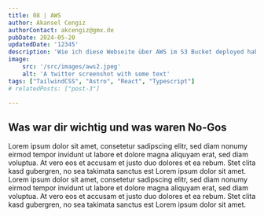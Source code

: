 ```yaml
---
title: 08 | AWS
author: Akansel Cengiz
authorContact: akcengiz@gmx.de
pubDate: 2024-05-20
updatedDate: '12345'
description: 'Wie ich diese Webseite über AWS im S3 Bucket deployed habe.'
image:
    src: '/src/images/aws2.jpeg'
    alt: 'A twitter screenshot with some text'
tags: ["TailwindCSS", "Astro", "React", "Typescript"]
# relatedPosts: ["post-3"]

---
```



<section class="w-10/12 text-justify"> 

## Was war dir wichtig und was waren No-Gos



Lorem ipsum dolor sit amet, consetetur sadipscing elitr, sed diam nonumy eirmod tempor invidunt ut labore et dolore magna aliquyam erat, sed diam voluptua. At vero eos et accusam et justo duo dolores et ea rebum. Stet clita kasd gubergren, no sea takimata sanctus est Lorem ipsum dolor sit amet. Lorem ipsum dolor sit amet, consetetur sadipscing elitr, sed diam nonumy eirmod tempor invidunt ut labore et dolore magna aliquyam erat, sed diam voluptua. At vero eos et accusam et justo duo dolores et ea rebum. Stet clita kasd gubergren, no sea takimata sanctus est Lorem ipsum dolor sit amet.


</section>